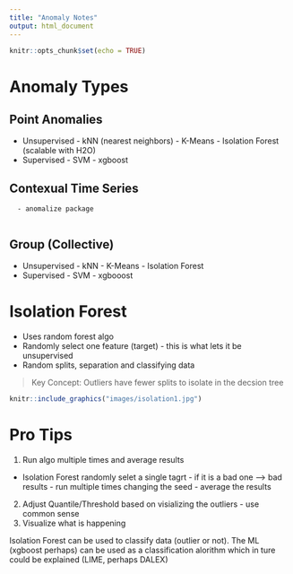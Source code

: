 ```yaml
---
title: "Anomaly Notes"
output: html_document
---
```


```r
knitr::opts_chunk$set(echo = TRUE)
```

# Anomaly  Types

## Point Anomalies

- Unsupervised
      - kNN (nearest neighbors)
      - K-Means
      - Isolation Forest (scalable with H2O)
- Supervised
      - SVM
      - xgboost

## Contexual Time Series
      - anomalize package
      
## Group (Collective)
- Unsupervised
      - kNN
      - K-Means
      - Isolation Forest
- Supervised
      - SVM
      - xgbooost

# Isolation Forest

- Uses random forest algo
- Randomly select one feature (target) - this is what lets it be unsupervised
- Random splits, separation and classifying data

> Key Concept:  Outliers have fewer splits to isolate in the decsion tree

```r
knitr::include_graphics("images/isolation1.jpg")
```

# Pro Tips

1. Run algo multiple times and average results
- Isolation Forest randomly selet a single tagrt - if it is a bad one --> bad results
      - run multiple times changing the seed
      - average the results
2. Adjust Quantile/Threshold based on visializing the outliers - use common sense
3. Visualize what is happening



Isolation Forest can be used to classify data (outlier or not).  The ML (xgboost perhaps) can be used as a classification alorithm which in ture could be explained  (LIME, perhaps DALEX)

